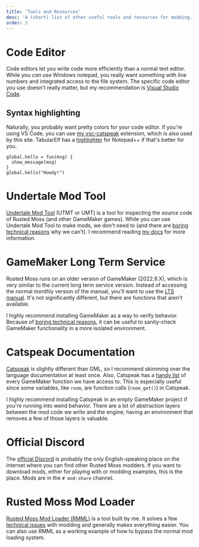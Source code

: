 ```yaml
---
title: 'Tools and Resources'
desc: 'A (short) list of other useful tools and resources for modding.'
order: 3
---
```


# Code Editor

Code editors let you write code more efficiently than a normal text editor. While you *can* use Windows notepad, you really want something with line numbers and integrated access to the file system. The specific code editor you use doesn't really matter, but my recommendation is [Visual Studio Code](https://code.visualstudio.com/).

## Syntax highlighting

Naturally, you probably want pretty colors for your code editor. If you're using VS Code, you can use [my vsc-catspeak](https://github.com/Harlem512/vsc-catspeak) extension, which is also used by this site. TabularElf has a [highlighter](https://github.com/tabularelf/Catspeak-Notepad---Highlighter) for Notepad++ if that's better for you.

````sp
global.hello = fun(msg) {
  show_message(msg)
}
global.hello("Howdy!")
````

# Undertale Mod Tool

[Undertale Mod Tool](https://github.com/UnderminersTeam/UndertaleModTool) (UTMT or UMT) is a tool for inspecting the source code of Rusted Moss (and other GameMaker games). While you can use Undertale Mod Tool to make mods, we don't need to (and there are [boring technical reasons](/rm-docs/modding/limitations#decompilation) why we can't). I recommend reading [my docs](/rm-docs/intro/utmt) for more information.

# GameMaker Long Term Service

Rusted Moss runs on an older version of GameMaker (2022.9.X), which is very similar to the current long term service version. Instead of accessing the normal monthly version of the manual, you'll want to use the [LTS manual](https://manual.gamemaker.io/lts/en). It's not significantly different, but there are functions that aren't available.

I highly recommend installing GameMaker as a way to verify behavior. Because of [boring technical reasons](/rm-docs/modding/limitations#lts-bugs), it can be useful to sanity-check GameMaker functionality in a more isolated environment.

# Catspeak Documentation

[Catspeak](https://www.katsaii.com/catspeak-lang/) is slightly different than GML, so I recommend skimming over the language documentation at least once. Also, Catspeak has a [handy list](https://github.com/katsaii/catspeak-lang/blob/main/src-lts/scripts/__scr_catspeak_gml_interface/__scr_catspeak_gml_interface.gml) of every GameMaker function we have access to. This is especially useful since some variables, like `room`, are function calls (`room_get()`) in Catspeak.

I highly recommend installing Catspeak in an empty GameMaker project if you're running into weird behavior. There are a lot of abstraction layers between the mod code we write and the engine; having an environment that removes a few of those layers is valuable.

# Official Discord

The [official Discord](https://www.rustedmossgame.com) is probably the only English-speaking place on the internet where you can find other Rusted Moss modders. If you want to download mods, either for playing with or modding examples, this is the place. Mods are in the `# mod-share` channel.

# Rusted Moss Mod Loader

[Rusted Moss Mod Loader (RMML)](/rm-docs/rmml/quickstart) is a tool built by me. It solves a few [technical issues](/rm-docs/rmml/design#pain-points) with modding and generally makes everything easier. You can also use RMML as a working example of how to bypass the normal mod loading system.
